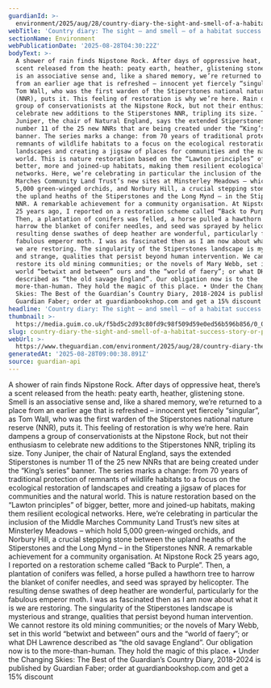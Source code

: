 ```yaml
---
guardianId: >-
  environment/2025/aug/28/country-diary-the-sight-and-smell-of-a-habitat-success-story
webTitle: 'Country diary: The sight – and smell – of a habitat success story | Paul Evans'
sectionName: Environment
webPublicationDate: '2025-08-28T04:30:22Z'
bodyText: >-
  A shower of rain finds Nipstone Rock. After days of oppressive heat, there’s a
  scent released from the heath: peaty earth, heather, glistening stone. Smell
  is an associative sense and, like a shared memory, we’re returned to a place
  from an earlier age that is refreshed – innocent yet fiercely “singular”, as
  Tom Wall, who was the first warden of the Stiperstones national nature reserve
  (NNR), puts it. This feeling of restoration is why we’re here. Rain dampens a
  group of conservationists at the Nipstone Rock, but not their enthusiasm to
  celebrate new additions to the Stiperstones NNR, tripling its size. Tony
  Juniper, the chair of Natural England, says the extended Stiperstones is
  number 11 of the 25 new NNRs that are being created under the “King’s series”
  banner. The series marks a change: from 70 years of traditional protection of
  remnants of wildlife habitats to a focus on the ecological restoration of
  landscapes and creating a jigsaw of places for communities and the natural
  world. This is nature restoration based on the “Lawton principles” of bigger,
  better, more and joined-up habitats, making them resilient ecological
  networks. Here, we’re celebrating in particular the inclusion of the Middle
  Marches Community Land Trust’s new sites at Minsterley Meadows – which hold
  5,000 green-winged orchids, and Norbury Hill, a crucial stepping stone between
  the upland heaths of the Stiperstones and the Long Mynd – in the Stiperstones
  NNR. A remarkable achievement for a community organisation. At Nipstone Rock
  25 years ago, I reported on a restoration scheme called “Back to Purple”.
  Then, a plantation of conifers was felled, a horse pulled a hawthorn tree to
  harrow the blanket of conifer needles, and seed was sprayed by helicopter. The
  resulting dense swathes of deep heather are wonderful, particularly for the
  fabulous emperor moth. I was as fascinated then as I am now about what it is
  we are restoring. The singularity of the Stiperstones landscape is mysterious
  and strange, qualities that persist beyond human intervention. We cannot
  restore its old mining communities; or the novels of Mary Webb, set in this
  world “betwixt and between” ours and the “world of faery”; or what DH Lawrence
  described as “the old savage England”. Our obligation now is to the
  more-than-human. They hold the magic of this place. • Under the Changing
  Skies: The Best of the Guardian’s Country Diary, 2018-2024 is published by
  Guardian Faber; order at guardianbookshop.com and get a 15% discount
headline: 'Country diary: The sight – and smell – of a habitat success story'
thumbnail: >-
  https://media.guim.co.uk/f5bd5c2d93c80fd9c98f509d59e0ed56b596b856/0_0_3780_3024/500.jpg
slug: country-diary-the-sight-and-smell-of-a-habitat-success-story-or-paul-evans
webUrl: >-
  https://www.theguardian.com/environment/2025/aug/28/country-diary-the-sight-and-smell-of-a-habitat-success-story
generatedAt: '2025-08-28T09:00:38.891Z'
source: guardian-api
---
```

A shower of rain finds Nipstone Rock. After days of oppressive heat, there’s a scent released from the heath: peaty earth, heather, glistening stone. Smell is an associative sense and, like a shared memory, we’re returned to a place from an earlier age that is refreshed – innocent yet fiercely “singular”, as Tom Wall, who was the first warden of the Stiperstones national nature reserve (NNR), puts it. This feeling of restoration is why we’re here. Rain dampens a group of conservationists at the Nipstone Rock, but not their enthusiasm to celebrate new additions to the Stiperstones NNR, tripling its size. Tony Juniper, the chair of Natural England, says the extended Stiperstones is number 11 of the 25 new NNRs that are being created under the “King’s series” banner. The series marks a change: from 70 years of traditional protection of remnants of wildlife habitats to a focus on the ecological restoration of landscapes and creating a jigsaw of places for communities and the natural world. This is nature restoration based on the “Lawton principles” of bigger, better, more and joined-up habitats, making them resilient ecological networks. Here, we’re celebrating in particular the inclusion of the Middle Marches Community Land Trust’s new sites at Minsterley Meadows – which hold 5,000 green-winged orchids, and Norbury Hill, a crucial stepping stone between the upland heaths of the Stiperstones and the Long Mynd – in the Stiperstones NNR. A remarkable achievement for a community organisation. At Nipstone Rock 25 years ago, I reported on a restoration scheme called “Back to Purple”. Then, a plantation of conifers was felled, a horse pulled a hawthorn tree to harrow the blanket of conifer needles, and seed was sprayed by helicopter. The resulting dense swathes of deep heather are wonderful, particularly for the fabulous emperor moth. I was as fascinated then as I am now about what it is we are restoring. The singularity of the Stiperstones landscape is mysterious and strange, qualities that persist beyond human intervention. We cannot restore its old mining communities; or the novels of Mary Webb, set in this world “betwixt and between” ours and the “world of faery”; or what DH Lawrence described as “the old savage England”. Our obligation now is to the more-than-human. They hold the magic of this place. • Under the Changing Skies: The Best of the Guardian’s Country Diary, 2018-2024 is published by Guardian Faber; order at guardianbookshop.com and get a 15% discount
